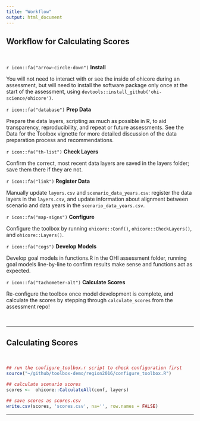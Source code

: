 ```yaml
---
title: "Workflow"
output: html_document
---
```



## Workflow for Calculating Scores

<br>

`r icon::fa("arrow-circle-down")` __Install __  

You will not need to interact with or see the inside of ohicore during an assessment, but will need to install the software package only once at the start of the assessment, using  `devtools::install_github('ohi-science/ohicore')`.


`r icon::fa("database")` __Prep Data __  

Prepare the data layers, scripting as much as possible in R, to aid transparency, reproducibility, and repeat or future assessments. See the Data for the Toolbox vignette for more detailed discussion of the data preparation process and recommendations.


`r icon::fa("th-list")` __Check Layers __  

Confirm the correct, most recent data layers are saved in the layers folder; save them there if they are not.


`r icon::fa("link")` __Register Data __  

Manually update  `layers.csv` and  `scenario_data_years.csv`: register the data layers in the `layers.csv`, and update information about alignment between scenario and data years in the `scenario_data_years.csv`.


`r icon::fa("map-signs")` __Configure __  

Configure the toolbox by running `ohicore::Conf()`, `ohicore::CheckLayers()`, and `ohicore::Layers()`.


`r icon::fa("cogs")` __Develop Models __  

Develop goal models in functions.R in the OHI assessment folder, running goal models line-by-line to confirm results make sense and functions act as expected.


`r icon::fa("tachometer-alt")` __Calculate Scores __  

Re-configure the toolbox once model development is complete, and calculate the scores by stepping through `calculate_scores` from the assessment repo!

<br>

---

## Calculating Scores

<br>

```r
## run the configure_toolbox.r script to check configuration first
source("~/github/toolbox-demo/region2016/configure_toolbox.R")

## calculate scenario scores
scores <-  ohicore::CalculateAll(conf, layers)

## save scores as scores.csv
write.csv(scores, 'scores.csv', na='', row.names = FALSE)
```

---
